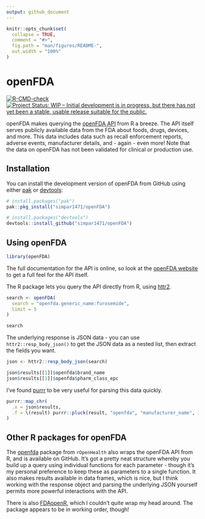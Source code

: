 ```yaml
---
output: github_document
---
```


<!-- README.md is generated from README.Rmd. Please edit that file -->

```r
knitr::opts_chunk$set(
  collapse = TRUE,
  comment = "#>",
  fig.path = "man/figures/README-",
  out.width = "100%"
)
```

# openFDA

<!-- badges: start -->
[![R-CMD-check](https://github.com/simpar1471/openFDA/actions/workflows/R-CMD-check.yaml/badge.svg)](https://github.com/simpar1471/openFDA/actions/workflows/R-CMD-check.yaml)
[![Project Status: WIP -- Initial development is in progress, but there has not yet been a stable, usable release suitable for the public.](https://www.repostatus.org/badges/latest/wip.svg)](https://www.repostatus.org/#wip)
<!-- badges: end -->

openFDA makes querying the [openFDA API](https://open.fda.gov/apis/) from R a breeze.
The API itself serves publicly available data from the FDA about foods, drugs, devices, and more.
This data includes data such as recall enforcement reports, adverse events, manufacturer details, and - again - even more!
Note that the data on openFDA has not been validated for clinical or production use.

## Installation

You can install the development version of openFDA from GitHub using either 
[pak](https://pak.r-lib.org/) or [devtools](https://devtools.r-lib.org/):

```r
# install.packages("pak")
pak::pkg_install("simpar1471/openFDA")
```

```r
# install.packages("devtools")
devtools::install_github("simpar1471/openFDA")
```

## Using openFDA
```r
library(openFDA)
```

The full documentation for the API is online, so look at the [openFDA 
website](https://open.fda.gov/apis/) to get a full feel for the API itself.

The R package lets you query the API directly from R, using [httr2](https://httr2.r-lib.org/).

```r
search <- openFDA(
  search = "openfda.generic_name:furosemide",
  limit = 5
)

search
```

The underlying response is JSON data - you can use `httr2::resp_body_json()` to get the JSON data as a nested list, then extract the fields you want.

```r
json <- httr2::resp_body_json(search)

json$results[[1]]$openfda$brand_name
json$results[[1]]$openfda$pharm_class_epc
```

I've found [purrr](https://purrr.tidyverse.org/) to be very useful for parsing this data quickly.

```r
purrr::map_chr(
  .x = json$results, 
  .f = \(result) purrr::pluck(result, "openfda", "manufacturer_name", 1)
)
```

## Other R packages for openFDA

The [openfda](https://github.com/rOpenHealth/openfda) package from `rOpenHealth` also wraps the openFDA API from R, and is available on GitHub.
It's got a pretty neat structure whereby you build up a query using individual functions for each parameter - though it's my personal preference to keep these as parameters to a single function.
It also makes results available in data frames, which is nice, but I think working with the response object and parsing the underlying JSON yourself permits more powerful interactions with the API.

There is also [FDAopenR](https://github.com/ck2136/FDAopenR/), which I couldn't quite wrap my head around. The package appears to be in working order, though!